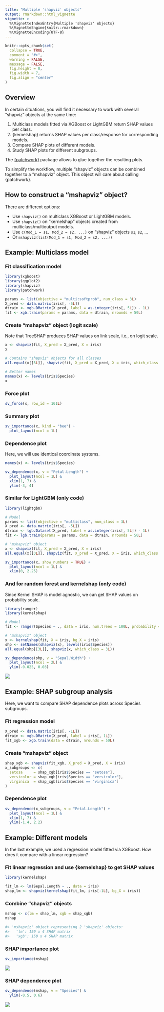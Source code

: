 ```yaml
---
title: "Multiple 'shapviz' objects"
output: rmarkdown::html_vignette
vignette: >
  %\VignetteIndexEntry{Multiple 'shapviz' objects}
  %\VignetteEngine{knitr::rmarkdown}
  %\VignetteEncoding{UTF-8}
---
```



```r
knitr::opts_chunk$set(
  collapse = TRUE,
  comment = "#>",
  warning = FALSE,
  message = FALSE,
  fig.height = 8, 
  fig.width = 7,
  fig.align = "center"
)
```

## Overview

In certain situations, you will find it necessary to work with several "shapviz" objects at the same time:

1. Multiclass models fitted via XGBoost or LightGBM return SHAP values per class.
2. {kernelshap} returns SHAP values per class/response for corresponding models.
3. Compare SHAP plots of different models.
4. Study SHAP plots for different subgroups.

The [{patchwork}](https://CRAN.R-project.org/package=patchwork) package allows to glue together the resulting plots.

To simplify the workflow, multiple "shapviz" objects can be combined together to a "mshapviz" object. This object will care about calling {patchwork}. 

## How to construct a "mshapviz" object?

There are different options:

- Use `shapviz()` on multiclass XGBoost or LightGBM models.
- Use `shapviz()` on "kernelshap" objects created from multiclass/multioutput models.
- Use `c(Mod_1 = s1, Mod_2 = s2, ...)` on "shapviz" objects `s1`, `s2`, ...
- Or `mshapviz(list(Mod_1 = s1, Mod_2 = s2, ...))`

## Example: Multiclass model

### Fit classification model

```r
library(xgboost)
library(ggplot2)
library(shapviz)
library(patchwork)

params <- list(objective = "multi:softprob", num_class = 3L)
X_pred <- data.matrix(iris[, -5L])
dtrain <- xgb.DMatrix(X_pred, label = as.integer(iris[, 5L]) - 1L)
fit <- xgb.train(params = params, data = dtrain, nrounds = 50L)
```

### Create "mshapviz" object (logit scale)

Note that TreeSHAP produces SHAP values on link scale, i.e., on logit scale.

```r
x <- shapviz(fit, X_pred = X_pred, X = iris)
x

# Contains "shapviz" objects for all classes
all.equal(x[[3L]], shapviz(fit, X_pred = X_pred, X = iris, which_class = 3L))

# Better names
names(x) <- levels(iris$Species)
x
```
### Force plot

```r
sv_force(x, row_id = 101L)
```

### Summary plot

```r
sv_importance(x, kind = "bee") +
  plot_layout(ncol = 1L)
```

### Dependence plot

Here, we will use identical coordinate systems.

```r
names(x) <- levels(iris$Species)

sv_dependence(x, v = "Petal.Length") +
  plot_layout(ncol = 1L) & 
  xlim(1, 7) &
  ylim(-3, 4)
```

### Similar for LightGBM (only code)

```r
library(lightgbm)

# Model
params <- list(objective = "multiclass", num_class = 3L)
X_pred <- data.matrix(iris[, -5L])
dtrain <- lgb.Dataset(X_pred, label = as.integer(iris[, 5L]) - 1L)
fit <- lgb.train(params = params, data = dtrain, nrounds = 50L)

# "mshapviz" object
x <- shapviz(fit, X_pred = X_pred, X = iris)
all.equal(x[[3L]], shapviz(fit, X_pred = X_pred, X = iris, which_class = 3L))

sv_importance(x, show_numbers = TRUE) +
  plot_layout(ncol = 1L) &
  xlim(0, 2.25)
```

### And for random forest and kernelshap (only code)

Since Kernel SHAP is model agnostic, we can get SHAP values on probability scale.

```r
library(ranger)
library(kernelshap)

# Model
fit <- ranger(Species ~ ., data = iris, num.trees = 100L, probability = TRUE)

# "mshapviz" object
x <- kernelshap(fit, X = iris, bg_X = iris)
shp <- setNames(shapviz(x), levels(iris$Species))
all.equal(shp[[3L]], shapviz(x, which_class = 3L))

sv_dependence(shp, v = "Sepal.Width") +
  plot_layout(ncol = 2L) &
  ylim(-0.025, 0.03)
```

![](../man/figures/VIGNETTE-dep-ranger.png)

## Example: SHAP subgroup analysis

Here, we want to compare SHAP dependence plots across Species subgroups.

### Fit regression model

```r
X_pred <- data.matrix(iris[, -1L])
dtrain <- xgb.DMatrix(X_pred, label = iris[, 1L])
fit_xgb <- xgb.train(data = dtrain, nrounds = 50L)
```

### Create "mshapviz" object

```r
shap_xgb <- shapviz(fit_xgb, X_pred = X_pred, X = iris)
x_subgroups <- c(
  setosa     = shap_xgb[iris$Species == "setosa"],
  versicolor = shap_xgb[iris$Species == "versicolor"],
  virginica  = shap_xgb[iris$Species == "virginica"]
)
```

### Dependence plot

```r
sv_dependence(x_subgroups, v = "Petal.Length") +
  plot_layout(ncol = 1L) & 
  xlim(1, 7) &
  ylim(-1.4, 2.2)
```

## Example: Different models

In the last example, we used a regression model fitted via XGBoost. How does it compare with a linear regression?

### Fit linear regression and use {kernelshap} to get SHAP values

```r
library(kernelshap)

fit_lm <- lm(Sepal.Length ~ ., data = iris)
shap_lm <- shapviz(kernelshap(fit_lm, iris[-1L], bg_X = iris))
```

### Combine "shapviz" objects

```r
mshap <- c(lm = shap_lm, xgb = shap_xgb)
mshap

#> 'mshapviz' object representing 2 'shapviz' objects:
#>   'lm': 150 x 4 SHAP matrix
#>   'xgb': 150 x 4 SHAP matrix
```

### SHAP importance plot

```r
sv_importance(mshap)
```

![](../man/figures/VIGNETTE-imp.png)

### SHAP dependence plot

```r
sv_dependence(mshap, v = "Species") &
  ylim(-0.5, 0.6)
```

![](../man/figures/VIGNETTE-dep.png)

